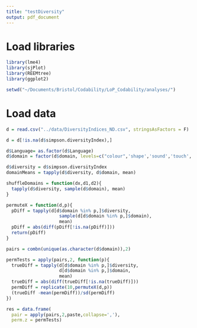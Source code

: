 ```yaml
---
title: "testDiversity"
output: pdf_document
---
```


# Load libraries
```r
library(lme4)
library(sjPlot)
library(REEMtree)
library(ggplot2)
```

```r
setwd("~/Documents/Bristol/Codability/LoP_Codability/analyses/")
```

# Load data

```r
d = read.csv("../data/DiversityIndices_ND.csv", stringsAsFactors = F)

d = d[!is.na(d$simpson.diversityIndex),]

d$Language= as.factor(d$Language)
d$domain = factor(d$domain, levels=c("colour",'shape','sound','touch','taste','smell'))


```


```r

d$diversity = d$simpson.diversityIndex
domainMeans = tapply(d$diversity, d$domain, mean)

shuffleDomains = function(dx,d1,d2){
  tapply(d$diversity, sample(d$domain), mean)
}

permuteX = function(d,p){
  pDiff = tapply(d[d$domain %in% p,]$diversity,
                    sample(d[d$domain %in% p,]$domain),
                    mean)
  pDiff = abs(diff(pDiff[!is.na(pDiff)]))
  return(pDiff)
}

pairs = combn(unique(as.character(d$domain)),2)

permTests = apply(pairs,2, function(p){
  trueDiff = tapply(d[d$domain %in% p,]$diversity,
                    d[d$domain %in% p,]$domain,
                    mean)
  trueDiff = abs(diff(trueDiff[!is.na(trueDiff)]))
  permDiff = replicate(10,permuteX(d,p))
  (trueDiff -mean(permDiff))/sd(permDiff)
})

res = data.frame(
  pair = apply(pairs,2,paste,collapse=','),
  perm.z = permTests)


```

